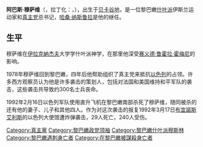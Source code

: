 '''阿巴斯·穆萨维'''（{{lang-ar|عباس الموسوي}}，拉丁化：{{lang|la|Abbas al-Musawi}}，{{bd|1952年||1992年|2月16日|Musawi, Abbas}}），出生于[[贝卡谷地|贝卡谷地]]，是一位黎巴嫩[[什叶派|什叶派]]伊斯兰运动家和[[真主党|真主党]]总书记，[[哈桑·纳斯鲁拉|哈桑·纳斯鲁拉]]是他的继任。

==生平==
穆萨维在[[伊拉克|伊拉克]][[納杰夫|納杰夫]]大学学什叶派神学，在那里他深受[[赛义德·鲁霍拉·霍梅尼|赛义德·鲁霍拉·霍梅尼]]的影响。

1978年穆萨维回到黎巴嫩，四年后他帮助组织了真主党来抵抗[[以色列|以色列]]的占领。许多西方观察员认为他是许多袭击的策划人，包括对法国和美国维持和平军队的袭击，这些袭击共导致约300名士兵丧命。

1992年2月16日以色列军队使用直升飞机在黎巴嫩南部杀死了穆萨维，随同被杀的还有他的妻子、儿子和其他四人。作为对这次袭击的报复1992年3月17日[[布宜諾斯艾利斯|布宜諾斯艾利斯]]的以色列大使馆遭炸弹袭击，29人死亡，240人受伤。

{{Authority control}}
{{DEFAULTSORT:Musawi, Abbas}}
[[Category:真主黨|Category:真主黨]]
[[Category:黎巴嫩政党领袖|Category:黎巴嫩政党领袖]]
[[Category:黎巴嫩什叶派穆斯林|Category:黎巴嫩什叶派穆斯林]]
[[Category:黎巴嫩遇刺身亡者|Category:黎巴嫩遇刺身亡者]]
[[Category:在黎巴嫩被謀殺身亡者|Category:在黎巴嫩被謀殺身亡者]]